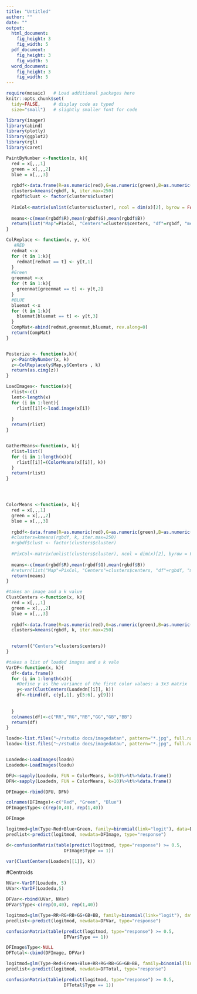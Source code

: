 ```yaml
---
title: "Untitled"
author: ""
date: ""
output: 
  html_document:
    fig_height: 3
    fig_width: 5
  pdf_document:
    fig_height: 3
    fig_width: 5
  word_document:
    fig_height: 3
    fig_width: 5
---
```


```r
require(mosaic)   # Load additional packages here 
knitr::opts_chunk$set(
  tidy=FALSE,     # display code as typed
  size="small")   # slightly smaller font for code
```


```r
library(imager)
library(abind)
library(plotly)
library(ggplot2)
library(rgl)
library(caret)
```

```r
PaintByNumber <-function(x, k){
  red = x[,,,1]
  green = x[,,,2]
  blue = x[,,,3]
  
  rgbdf<-data.frame(R=as.numeric(red),G=as.numeric(green),B=as.numeric(blue))
  clusters=kmeans(rgbdf, k, iter.max=250)
  rgbdf$clust <- factor(clusters$cluster)
  
  PixCol<-matrix(unlist(clusters$cluster), ncol = dim(x)[2], byrow = FALSE)
  
  means<-c(mean(rgbdf$R),mean(rgbdf$G),mean(rgbdf$B))
  return(list("Map"=PixCol, "Centers"=clusters$centers, "df"=rgbdf, "means"=means))
}

ColReplace <- function(x, y, k){
   #RED
  redmat <-x
  for (t in 1:k){
    redmat[redmat == t] <- y[t,1]
  }
  #Green
  greenmat <-x
  for (t in 1:k){
    greenmat[greenmat == t] <- y[t,2]
  }
  #BLUE
  bluemat <-x
  for (t in 1:k){
    bluemat[bluemat == t] <- y[t,3]
  }
  CompMat<-abind(redmat,greenmat,bluemat, rev.along=0)
  return(CompMat)
}


Posterize <- function(x,k){
  y<-PaintByNumber(x, k)
  z<-ColReplace(y$Map,y$Centers , k)
  return(as.cimg(z))
}

LoadImages<- function(x){
  rlist<-c()
  lent<-length(x)
  for (i in 1:lent){
    rlist[[i]]<-load.image(x[i])
    
  }
  return(rlist)
}


GatherMeans<-function(x, k){
  rlist=list()
  for (i in 1:length(x)){
    rlist[[i]]=(ColorMeans(x[[i]], k))
  }
  return(rlist)
}




ColorMeans <-function(x, k){
  red = x[,,,1]
  green = x[,,,2]
  blue = x[,,,3]
  
  rgbdf<-data.frame(R=as.numeric(red),G=as.numeric(green),B=as.numeric(blue))
  #clusters=kmeans(rgbdf, k, iter.max=250)
  #rgbdf$clust <- factor(clusters$cluster)
  
  #PixCol<-matrix(unlist(clusters$cluster), ncol = dim(x)[2], byrow = FALSE)
  
  means<-c(mean(rgbdf$R),mean(rgbdf$G),mean(rgbdf$B))
  #return(list("Map"=PixCol, "Centers"=clusters$centers, "df"=rgbdf, "means"=means))
  return(means)
}

#takes an image and a k value
ClustCenters <-function(x, k){
  red = x[,,,1]
  green = x[,,,2]
  blue = x[,,,3]
  
  rgbdf<-data.frame(R=as.numeric(red),G=as.numeric(green),B=as.numeric(blue))
  clusters=kmeans(rgbdf, k, iter.max=250)
  

  return(("Centers"=clusters$centers))
}

#takes a list of loaded images and a k vale
VarDF<-function(x, k){
  df<-data.frame()
  for (i in 1:length(x)){
    #Define y as the variance of the first color values: a 3x3 matrix
    y<-var(ClustCenters(Loadedn[[i]], k))
    df<-rbind(df, c(y[,1], y[5:6], y[9]))
    
    
  }
  colnames(df)<-c("RR","RG","RB","GG","GB","BB")
  return(df)
}

```

```r
loadn<-list.files("~/rstudio docs/imagedatan", pattern="*.jpg", full.names = T)
loadu<-list.files("~/rstudio docs/imagedatau", pattern="*.jpg", full.names = T)


Loadedn<-LoadImages(loadn)
Loadedu<-LoadImages(loadu)

```


```r

DFU<-sapply(Loadedu, FUN = ColorMeans, k=10)%>%t%>%data.frame()
DFN<-sapply(Loadedn, FUN = ColorMeans, k=10)%>%t%>%data.frame()

DFImage<-rbind(DFU, DFN)

colnames(DFImage)<-c("Red", "Green", "Blue")
DFImage$Type<-c(rep(0,40), rep(1,40))

DFImage

logitmod=glm(Type~Red+Blue+Green, family=binomial(link="logit"), data=DFImage)
predlist<-predict(logitmod, newdata=DFImage, type="response")

d<-confusionMatrix(table(predict(logitmod, type="response") >= 0.5,
                      DFImage$Type == 1))

```

```r
var(ClustCenters(Loadedn[[1]], k))

```

#Centroids

```r
NVar<-VarDF(Loadedn, 5)
UVar<-VarDF(Loadedu,5)

DFVar<-rbind(UVar, NVar)
DFVar$Type<-c(rep(0,40), rep(1,40))

logitmod=glm(Type~RR+RG+RB+GG+GB+BB, family=binomial(link="logit"), data=DFVar)
predlist<-predict(logitmod, newdata=DFVar, type="response")

confusionMatrix(table(predict(logitmod, type="response") >= 0.5,
                      DFVar$Type == 1))

```


```r
DFImage$Type<-NULL
DFTotal<-cbind(DFImage, DFVar)

logitmod=glm(Type~Red+Green+Blue+RR+RG+RB+GG+GB+BB, family=binomial(link="logit"), data=DFTotal)
predlist<-predict(logitmod, newdata=DFTotal, type="response")

confusionMatrix(table(predict(logitmod, type="response") >= 0.5,
                      DFTotal$Type == 1))

```

